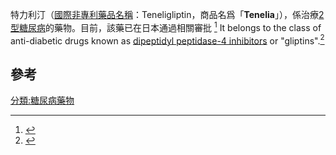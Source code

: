 {{Drugbox
| drug_name         = 特力利汀<br>Teneligliptin
| IUPAC_name        = {(2''S'',4''S'')-4-[4-(3-Methyl-1-phenyl-1''H''-pyrazol-5-yl)-1-piperazinyl]-2-pyrrolidinyl}(1,3-thiazolidin-3-yl)methanone
| image             = Teneligliptin.svg
| alt               = 
| caption           = 
<!-- Clinical data -->
| tradename         = 「Tenelia」 
| Drugs.com         = 
| MedlinePlus       = 
| pregnancy_AU      = <!-- A / B1 / B2 / B3 / C / D / X -->
| pregnancy_US      = <!-- A / B            / C / D / X -->
| pregnancy_category= 
| legal_AU = <!-- S2, S3, S4, S5, S6, S7, S8, S9 or Unscheduled-->
| legal_CA = <!-- OTC, Rx-only, Schedule I, II, III, IV, V, VI, VII, VIII -->
| legal_UK = <!-- GSL, P, POM, CD, CD Lic, CD POM, CD No Reg POM, CD (Benz) POM, CD (Anab) POM or CD Inv POM -->
| legal_US = <!-- OTC / Rx-only / Schedule I, II, III, IV, V -->
| legal_status      = 在日本通過審批
| routes_of_administration = 

<!-- Pharmacokinetic data -->
| bioavailability   = 
| protein_bound     = 
| metabolism        = 
| elimination_half-life = 
| excretion         = 

<!-- Identifiers -->
| CAS_number        = 760937-92-6
| CAS_number_Ref    = {{cascite|changed|??}}
| ATCvet            = 
| ATC_prefix        = <!-- 'none' if uncategorised -->
| ATC_suffix        = 
| PubChem           = 11949652
| DrugBank          = 
| ChemSpiderID      =

<!-- Chemical data -->
| C=22 | H=30 | N=6 | O=1 | S=1
| molecular_weight  = 426.58 g/mol
| smiles = CC1=NN(C(=C1)N2CCN(CC2)[C@H]3C[C@H](NC3)C(=O)N4CCSC4)C5=CC=CC=C5
| StdInChI=1S/C22H30N6OS/c1-17-13-21(28(24-17)18-5-3-2-4-6-18)26-9-7-25(8-10-26)19-14-20(23-15-19)22(29)27-11-12-30-16-27/h2-6,13,19-20,23H,7-12,14-16H2,1H3/t19-,20-/m0/s1
| StdInChIKey=WGRQANOPCQRCME-PMACEKPBSA-N
}}
{{medical}}
特力利汀（[[國際非專利藥品名稱|國際非專利藥品名稱]]：Teneligliptin，商品名爲「'''Tenelia'''」），係治療[[2型糖尿病|2型糖尿病]]的藥物。目前，該藥已在日本通過相關審批 <ref>{{cite journal | journal = Annual Reports in Medicinal Chemistry | volume = 48 | pages = 523–524 | title = Teneligliptin (Antidiabetic) | chapter = To Market, To Market - 2012 | author = Joanne Bronson, Amelia Black, T. G. Murali Dhar, Bruce A. Ellsworth, and J. Robert Merritt | doi=10.1016/b978-0-12-417150-3.00028-4}}</ref>  It belongs to the class of anti-diabetic drugs known as [[dipeptidyl_peptidase-4_inhibitor|dipeptidyl peptidase-4 inhibitor]]s or "gliptins".<ref>{{cite journal | pmid = 23671395 | year = 2013 | last1 = Kishimoto | first1 = M | title = Teneligliptin: A DPP-4 inhibitor for the treatment of type 2 diabetes | volume = 6 | pages = 187–95 | doi = 10.2147/DMSO.S35682 | pmc = 3650886 | journal = Diabetes, metabolic syndrome and obesity : targets and therapy}}</ref>

==參考==
{{reflist}}

{{Oral hypoglycemics and insulin_analogs}}
{{gastrointestinal-drug-stub}}

[[分類:糖尿病藥物|分類:糖尿病藥物]]